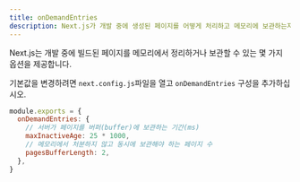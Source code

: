 ```yaml
---
title: onDemandEntries
description: Next.js가 개발 중에 생성된 페이지를 어떻게 처리하고 메모리에 보관하는지에 대한 방법을 구성합니다.
---
```


Next.js는 개발 중에 빌드된 페이지를 메모리에서 정리하거나 보관할 수 있는 몇 가지 옵션을 제공합니다.

기본값을 변경하려면 `next.config.js`파일을 열고 `onDemandEntries` 구성을 추가하십시오.

```js filename="next.config.js"
module.exports = {
  onDemandEntries: {
    // 서버가 페이지를 버퍼(buffer)에 보관하는 기간(ms)
    maxInactiveAge: 25 * 1000,
    // 메모리에서 처분하지 않고 동시에 보관해야 하는 페이지 수
    pagesBufferLength: 2,
  },
}
```
